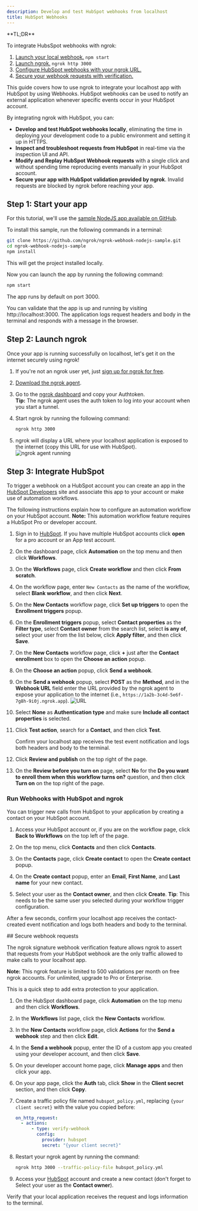 ```yaml
---
description: Develop and test HubSpot webhooks from localhost
title: HubSpot Webhooks
---
```


<Tip>
**TL;DR**



To integrate HubsSpot webhooks with ngrok:

1. [Launch your local webhook.](#start-your-app) `npm start`
1. [Launch ngrok.](#start-ngrok) `ngrok http 3000`
1. [Configure HubSpot webhooks with your ngrok URL.](#setup-webhook)
1. [Secure your webhook requests with verification.](#security)
</Tip>

This guide covers how to use ngrok to integrate your localhost app with HubSpot by using Webhooks.
HubSpot webhooks can be used to notify an external application whenever specific events occur in your HubSpot account.

By integrating ngrok with HubSpot, you can:

- **Develop and test HubSpot webhooks locally**, eliminating the time in deploying your development code to a public environment and setting it up in HTTPS.
- **Inspect and troubleshoot requests from HubSpot** in real-time via the inspection UI and API.
- **Modify and Replay HubSpot Webhook requests** with a single click and without spending time reproducing events manually in your HubSpot account.
- **Secure your app with HubSpot validation provided by ngrok**. Invalid requests are blocked by ngrok before reaching your app.

## **Step 1**: Start your app 

For this tutorial, we'll use the [sample NodeJS app available on GitHub](https://github.com/ngrok/ngrok-webhook-nodejs-sample).

To install this sample, run the following commands in a terminal:

```bash
git clone https://github.com/ngrok/ngrok-webhook-nodejs-sample.git
cd ngrok-webhook-nodejs-sample
npm install
```

This will get the project installed locally.

Now you can launch the app by running the following command:

```bash
npm start
```

The app runs by default on port 3000.

You can validate that the app is up and running by visiting http://localhost:3000. The application logs request headers and body in the terminal and responds with a message in the browser.

## **Step 2**: Launch ngrok 

Once your app is running successfully on localhost, let's get it on the internet securely using ngrok!

1. If you're not an ngrok user yet, just [sign up for ngrok for free](https://ngrok.com/signup).

1. [Download the ngrok agent](https://download.ngrok.com).

1. Go to the [ngrok dashboard](https://dashboard.ngrok.com) and copy your Authtoken. <br />
   **Tip:** The ngrok agent uses the auth token to log into your account when you start a tunnel.
1. Start ngrok by running the following command:

   ```bash
   ngrok http 3000
   ```

1. ngrok will display a URL where your localhost application is exposed to the internet (copy this URL for use with HubSpot).
   ![ngrok agent running](/img/integrations/launch_ngrok_tunnel.png)

## **Step 3**: Integrate HubSpot 

To trigger a webhook on a HubSpot account you can create an app in the [HubSpot Developers](https://developers.hubspot.com/) site and associate this app to your account or make use of automation workflows.

The following instructions explain how to configure an automation workflow on your HubSpot account.
**Note:** This automation workflow feature requires a HubSpot Pro or developer account.

1. Sign in to [HubSpot](https://app.hubspot.com/). If you have multiple HubSpot accounts click **open** for a pro account or an App test account.

1. On the dashboard page, click **Automation** on the top menu and then click **Workflows**.

1. On the **Workflows** page, click **Create workflow** and then click **From scratch**.

1. On the workflow page, enter `New Contacts` as the name of the workflow, select **Blank workflow**, and then click **Next**.

1. On the **New Contacts** workflow page, click **Set up triggers** to open the **Enrollment triggers** popup.

1. On the **Enrollment triggers** popup, select **Contact properties** as the **Filter type**, select **Contact owner** from the search list, select **is any of**, select your user from the list below, click **Apply filter**, and then click **Save**.

1. On the **New Contacts** workflow page, click **+** just after the **Contact enrollment** box to open the **Choose an action** popup.

1. On the **Choose an action** popup, click **Send a webhook**.

1. On the **Send a webhook** popup, select **POST** as the **Method**, and in the **Webhook URL** field enter the URL provided by the ngrok agent to expose your application to the internet (i.e., `https://1a2b-3c4d-5e6f-7g8h-9i0j.ngrok.app`).
   ![URL](img/ngrok_url_configuration_hubspot.png)

1. Select **None** as **Authentication type** and make sure **Include all contact properties** is selected.

1. Click **Test action**, search for a **Contact**, and then click **Test**.

   Confirm your localhost app receives the test event notification and logs both headers and body to the terminal.

1. Click **Review and publish** on the top right of the page.

1. On the **Review before you turn on** page, select **No** for the **Do you want to enroll them when this workflow turns on?** question, and then click **Turn on** on the top right of the page.

### Run Webhooks with HubSpot and ngrok

You can trigger new calls from HubSpot to your application by creating a contact on your HubSpot account.

1. Access your HubSpot account or, if you are on the workflow page, click **Back to Workflows** on the top left of the page.

1. On the top menu, click **Contacts** and then click **Contacts**.

1. On the **Contacts** page, click **Create contact** to open the **Create contact** popup.

1. On the **Create contact** popup, enter an **Email**, **First Name**, and **Last name** for your new contact.

1. Select your user as the **Contact owner**, and then click **Create**.
   **Tip**: This needs to be the same user you selected during your workflow trigger configuration.

After a few seconds, confirm your localhost app receives the contact-created event notification and logs both headers and body to the terminal.

<InspectingRequests />

<ReplayingRequests />
## Secure webhook requests 

The ngrok signature webhook verification feature allows ngrok to assert that requests from your HubSpot webhook are the only traffic allowed to make calls to your localhost app.

**Note:** This ngrok feature is limited to 500 validations per month on free ngrok accounts. For unlimited, upgrade to Pro or Enterprise.

This is a quick step to add extra protection to your application.

1. On the HubSpot dashboard page, click **Automation** on the top menu and then click **Workflows**.

1. In the **Workflows** list page, click the **New Contacts** workflow.

1. In the **New Contacts** workflow page, click **Actions** for the **Send a webhook** step and then click **Edit**.

1. In the **Send a webhook** popup, enter the ID of a custom app you created using your developer account, and then click **Save**.

1. On your developer account home page, click **Manage apps** and then click your app.

1. On your app page, click the **Auth** tab, click **Show** in the **Client secret** section, and then click **Copy**.

1. Create a traffic policy file named `hubspot_policy.yml`, replacing `{your client secret}` with the value you copied before:

   ```yaml
   on_http_request:
     - actions:
         - type: verify-webhook
           config:
             provider: hubspot
             secret: "{your client secret}"
   ```

1. Restart your ngrok agent by running the command:

   ```bash
   ngrok http 3000 --traffic-policy-file hubspot_policy.yml
   ```

1. Access your [HubSpot](https://hubspot.com) account and create a new contact (don't forget to Select your user as the **Contact owner**).

Verify that your local application receives the request and logs information to the terminal.
